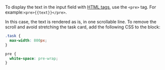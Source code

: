 <Cut title="How do I display the text in the input field as in the source (with the HTML tags)?">

To display the text in the input field with [HTML tags](/docs/guide/t-components), use the `<pre>` tag. For example:`<pre>{{text}}</pre>`.

In this case, the text is rendered as is, in one scrollable line. To remove the scroll and avoid stretching the task card, add the following CSS to the block:

```css
.task {
  max-width: 800px;
}

pre {
  white-space: pre-wrap;
}
```

</Cut>